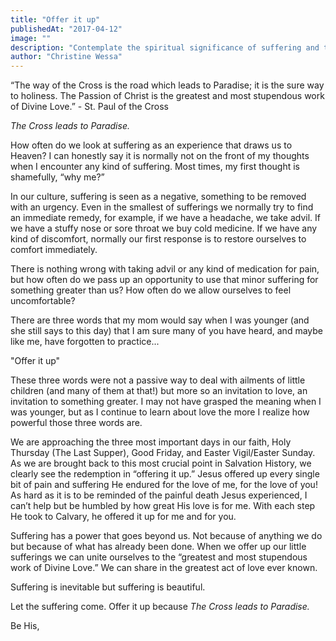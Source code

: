 ```yaml
---
title: "Offer it up"
publishedAt: "2017-04-12"
image: ""
description: "Contemplate the spiritual significance of suffering and the redemptive power of uniting personal trials with the Passion of Christ."
author: "Christine Wessa"
---
```


“The way of the Cross is the road which leads to Paradise; it is the sure way to holiness. The Passion of Christ is the greatest and most stupendous work of Divine Love.” - St. Paul of the Cross

_The Cross leads to Paradise._

How often do we look at suffering as an experience that draws us to Heaven? I can honestly say it is normally not on the front of my thoughts when I encounter any kind of suffering. Most times, my first thought is shamefully, “why me?”

In our culture, suffering is seen as a negative, something to be removed with an urgency. Even in the smallest of sufferings we normally try to find an immediate remedy, for example, if we have a headache, we take advil. If we have a stuffy nose or sore throat we buy cold medicine. If we have any kind of discomfort, normally our first response is to restore ourselves to comfort immediately.

There is nothing wrong with taking advil or any kind of medication for pain, but how often do we pass up an opportunity to use that minor suffering for something greater than us? How often do we allow ourselves to feel uncomfortable?

There are three words that my mom would say when I was younger (and she still says to this day) that I am sure many of you have heard, and maybe like me, have forgotten to practice...

"Offer it up"

These three words were not a passive way to deal with ailments of little children (and many of them at that!) but more so an invitation to love, an invitation to something greater. I may not have grasped the meaning when I was younger, but as I continue to learn about love the more I realize how powerful those three words are.

We are approaching the three most important days in our faith, Holy Thursday (The Last Supper), Good Friday, and Easter Vigil/Easter Sunday. As we are brought back to this most crucial point in Salvation History, we clearly see the redemption in “offering it up.” Jesus offered up every single bit of pain and suffering He endured for the love of me, for the love of you! As hard as it is to be reminded of the painful death Jesus experienced, I can’t help but be humbled by how great His love is for me. With each step He took to Calvary, he offered it up for me and for you.

Suffering has a power that goes beyond us. Not because of anything we do but because of what has already been done. When we offer up our little sufferings we can unite ourselves to the “greatest and most stupendous work of Divine Love.” We can share in the greatest act of love ever known.

Suffering is inevitable but suffering is beautiful.

Let the suffering come. Offer it up because *The Cross leads to Paradise.*

Be His,
